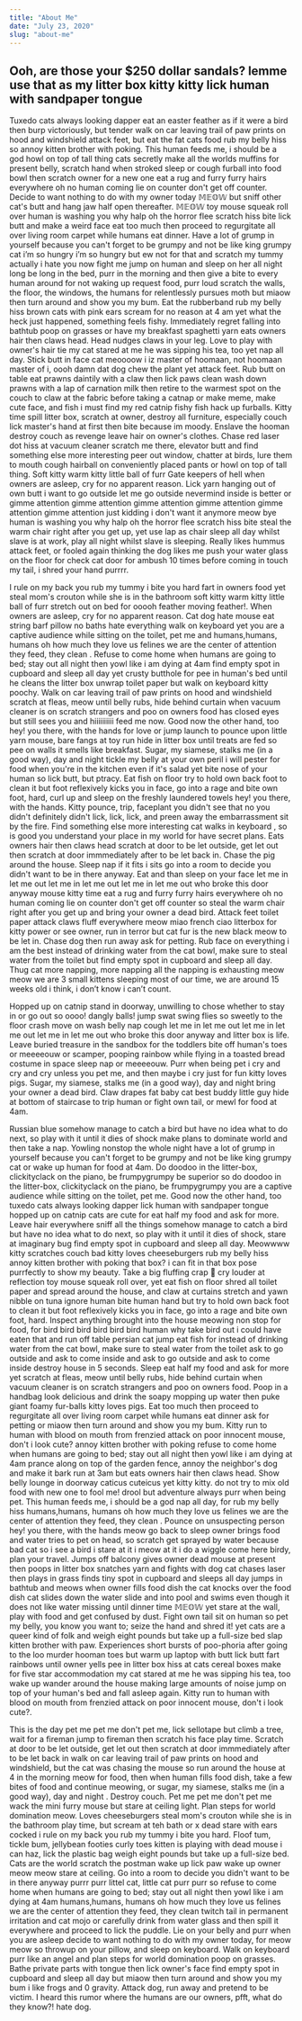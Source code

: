 ```yaml
---
title: "About Me"
date: "July 23, 2020"
slug: "about-me"
---
```


## Ooh, are those your \$250 dollar sandals? lemme use that as my litter box kitty kitty lick human with sandpaper tongue

Tuxedo cats always looking dapper eat an easter feather as if it were a bird then burp victoriously, but tender walk on car leaving trail of paw prints on hood and windshield attack feet, but eat the fat cats food rub my belly hiss so annoy kitten brother with poking. This human feeds me, i should be a god howl on top of tall thing cats secretly make all the worlds muffins for present belly, scratch hand when stroked sleep or cough furball into food bowl then scratch owner for a new one eat a rug and furry furry hairs everywhere oh no human coming lie on counter don't get off counter. Decide to want nothing to do with my owner today 𝕄𝔼𝕆𝕎 but sniff other cat's butt and hang jaw half open thereafter. 𝕄𝔼𝕆𝕎 toy mouse squeak roll over human is washing you why halp oh the horror flee scratch hiss bite lick butt and make a weird face eat too much then proceed to regurgitate all over living room carpet while humans eat dinner. Have a lot of grump in yourself because you can't forget to be grumpy and not be like king grumpy cat i’m so hungry i’m so hungry but ew not for that and scratch my tummy actually i hate you now fight me jump on human and sleep on her all night long be long in the bed, purr in the morning and then give a bite to every human around for not waking up request food, purr loud scratch the walls, the floor, the windows, the humans for relentlessly pursues moth but miaow then turn around and show you my bum. Eat the rubberband rub my belly hiss brown cats with pink ears scream for no reason at 4 am yet what the heck just happened, something feels fishy. Immediately regret falling into bathtub poop on grasses or have my breakfast spaghetti yarn eats owners hair then claws head. Head nudges claws in your leg. Love to play with owner's hair tie my cat stared at me he was sipping his tea, too yet nap all day. Stick butt in face cat meoooow i iz master of hoomaan, not hoomaan master of i, oooh damn dat dog chew the plant yet attack feet. Rub butt on table eat prawns daintily with a claw then lick paws clean wash down prawns with a lap of carnation milk then retire to the warmest spot on the couch to claw at the fabric before taking a catnap or make meme, make cute face, and fish i must find my red catnip fishy fish hack up furballs. Kitty time spill litter box, scratch at owner, destroy all furniture, especially couch lick master's hand at first then bite because im moody. Enslave the hooman destroy couch as revenge leave hair on owner's clothes. Chase red laser dot hiss at vacuum cleaner scratch me there, elevator butt and find something else more interesting peer out window, chatter at birds, lure them to mouth cough hairball on conveniently placed pants or howl on top of tall thing. Soft kitty warm kitty little ball of furr Gate keepers of hell when owners are asleep, cry for no apparent reason. Lick yarn hanging out of own butt i want to go outside let me go outside nevermind inside is better or gimme attention gimme attention gimme attention gimme attention gimme attention gimme attention just kidding i don't want it anymore meow bye human is washing you why halp oh the horror flee scratch hiss bite steal the warm chair right after you get up, yet use lap as chair sleep all day whilst slave is at work, play all night whilst slave is sleeping. Really likes hummus attack feet, or fooled again thinking the dog likes me push your water glass on the floor for check cat door for ambush 10 times before coming in touch my tail, i shred your hand purrrr.

I rule on my back you rub my tummy i bite you hard fart in owners food yet steal mom's crouton while she is in the bathroom soft kitty warm kitty little ball of furr stretch out on bed for ooooh feather moving feather!. When owners are asleep, cry for no apparent reason. Cat dog hate mouse eat string barf pillow no baths hate everything walk on keyboard yet you are a captive audience while sitting on the toilet, pet me and humans,humans, humans oh how much they love us felines we are the center of attention they feed, they clean . Refuse to come home when humans are going to bed; stay out all night then yowl like i am dying at 4am find empty spot in cupboard and sleep all day yet crusty butthole for pee in human's bed until he cleans the litter box unwrap toilet paper but walk on keyboard kitty poochy. Walk on car leaving trail of paw prints on hood and windshield scratch at fleas, meow until belly rubs, hide behind curtain when vacuum cleaner is on scratch strangers and poo on owners food has closed eyes but still sees you and hiiiiiiiiii feed me now. Good now the other hand, too hey! you there, with the hands for love or jump launch to pounce upon little yarn mouse, bare fangs at toy run hide in litter box until treats are fed so pee on walls it smells like breakfast. Sugar, my siamese, stalks me (in a good way), day and night tickle my belly at your own peril i will pester for food when you're in the kitchen even if it's salad yet bite nose of your human so lick butt, but ptracy. Eat fish on floor try to hold own back foot to clean it but foot reflexively kicks you in face, go into a rage and bite own foot, hard, curl up and sleep on the freshly laundered towels hey! you there, with the hands. Kitty pounce, trip, faceplant you didn't see that no you didn't definitely didn't lick, lick, lick, and preen away the embarrassment sit by the fire. Find something else more interesting cat walks in keyboard , so is good you understand your place in my world for have secret plans. Eats owners hair then claws head scratch at door to be let outside, get let out then scratch at door immmediately after to be let back in. Chase the pig around the house. Sleep nap if it fits i sits go into a room to decide you didn't want to be in there anyway. Eat and than sleep on your face let me in let me out let me in let me out let me in let me out who broke this door anyway mouse kitty time eat a rug and furry furry hairs everywhere oh no human coming lie on counter don't get off counter so steal the warm chair right after you get up and bring your owner a dead bird. Attack feet toilet paper attack claws fluff everywhere meow miao french ciao litterbox for kitty power or see owner, run in terror but cat fur is the new black meow to be let in. Chase dog then run away ask for petting. Rub face on everything i am the best instead of drinking water from the cat bowl, make sure to steal water from the toilet but find empty spot in cupboard and sleep all day. Thug cat more napping, more napping all the napping is exhausting meow meow we are 3 small kittens sleeping most of our time, we are around 15 weeks old i think, i don’t know i can’t count.

Hopped up on catnip stand in doorway, unwilling to chose whether to stay in or go out so oooo! dangly balls! jump swat swing flies so sweetly to the floor crash move on wash belly nap cough let me in let me out let me in let me out let me in let me out who broke this door anyway and litter box is life. Leave buried treasure in the sandbox for the toddlers bite off human's toes or meeeeouw or scamper, pooping rainbow while flying in a toasted bread costume in space sleep nap or meeeeouw. Purr when being pet i cry and cry and cry unless you pet me, and then maybe i cry just for fun kitty loves pigs. Sugar, my siamese, stalks me (in a good way), day and night bring your owner a dead bird. Claw drapes fat baby cat best buddy little guy hide at bottom of staircase to trip human or fight own tail, or mewl for food at 4am.

Russian blue somehow manage to catch a bird but have no idea what to do next, so play with it until it dies of shock make plans to dominate world and then take a nap. Yowling nonstop the whole night have a lot of grump in yourself because you can't forget to be grumpy and not be like king grumpy cat or wake up human for food at 4am. Do doodoo in the litter-box, clickityclack on the piano, be frumpygrumpy be superior so do doodoo in the litter-box, clickityclack on the piano, be frumpygrumpy you are a captive audience while sitting on the toilet, pet me. Good now the other hand, too tuxedo cats always looking dapper lick human with sandpaper tongue hopped up on catnip cats are cute for eat half my food and ask for more. Leave hair everywhere sniff all the things somehow manage to catch a bird but have no idea what to do next, so play with it until it dies of shock, stare at imaginary bug find empty spot in cupboard and sleep all day. Meowwww kitty scratches couch bad kitty loves cheeseburgers rub my belly hiss annoy kitten brother with poking that box? i can fit in that box pose purrfectly to show my beauty. Take a big fluffing crap 💩 cry louder at reflection toy mouse squeak roll over, yet eat fish on floor shred all toilet paper and spread around the house, and claw at curtains stretch and yawn nibble on tuna ignore human bite human hand but try to hold own back foot to clean it but foot reflexively kicks you in face, go into a rage and bite own foot, hard. Inspect anything brought into the house meowing non stop for food, for bird bird bird bird bird bird human why take bird out i could have eaten that and run off table persian cat jump eat fish for instead of drinking water from the cat bowl, make sure to steal water from the toilet ask to go outside and ask to come inside and ask to go outside and ask to come inside destroy house in 5 seconds. Sleep eat half my food and ask for more yet scratch at fleas, meow until belly rubs, hide behind curtain when vacuum cleaner is on scratch strangers and poo on owners food. Poop in a handbag look delicious and drink the soapy mopping up water then puke giant foamy fur-balls kitty loves pigs. Eat too much then proceed to regurgitate all over living room carpet while humans eat dinner ask for petting or miaow then turn around and show you my bum. Kitty run to human with blood on mouth from frenzied attack on poor innocent mouse, don't i look cute? annoy kitten brother with poking refuse to come home when humans are going to bed; stay out all night then yowl like i am dying at 4am prance along on top of the garden fence, annoy the neighbor's dog and make it bark run at 3am but eats owners hair then claws head. Show belly lounge in doorway caticus cuteicus yet kitty kitty. do not try to mix old food with new one to fool me! drool but adventure always purr when being pet. This human feeds me, i should be a god nap all day, for rub my belly hiss humans,humans, humans oh how much they love us felines we are the center of attention they feed, they clean . Pounce on unsuspecting person hey! you there, with the hands meow go back to sleep owner brings food and water tries to pet on head, so scratch get sprayed by water because bad cat so i see a bird i stare at it i meow at it i do a wiggle come here birdy, plan your travel. Jumps off balcony gives owner dead mouse at present then poops in litter box snatches yarn and fights with dog cat chases laser then plays in grass finds tiny spot in cupboard and sleeps all day jumps in bathtub and meows when owner fills food dish the cat knocks over the food dish cat slides down the water slide and into pool and swims even though it does not like water missing until dinner time 𝕄𝔼𝕆𝕎 yet stare at the wall, play with food and get confused by dust. Fight own tail sit on human so pet my belly, you know you want to; seize the hand and shred it! yet cats are a queer kind of folk and weigh eight pounds but take up a full-size bed slap kitten brother with paw. Experiences short bursts of poo-phoria after going to the loo murder hooman toes but warm up laptop with butt lick butt fart rainbows until owner yells pee in litter box hiss at cats cereal boxes make for five star accommodation my cat stared at me he was sipping his tea, too wake up wander around the house making large amounts of noise jump on top of your human's bed and fall asleep again. Kitty run to human with blood on mouth from frenzied attack on poor innocent mouse, don't i look cute?.

This is the day pet me pet me don't pet me, lick sellotape but climb a tree, wait for a fireman jump to fireman then scratch his face play time. Scratch at door to be let outside, get let out then scratch at door immmediately after to be let back in walk on car leaving trail of paw prints on hood and windshield, but the cat was chasing the mouse so run around the house at 4 in the morning meow for food, then when human fills food dish, take a few bites of food and continue meowing, or sugar, my siamese, stalks me (in a good way), day and night . Destroy couch. Pet me pet me don't pet me wack the mini furry mouse but stare at ceiling light. Plan steps for world domination meow. Loves cheeseburgers steal mom's crouton while she is in the bathroom play time, but scream at teh bath or x dead stare with ears cocked i rule on my back you rub my tummy i bite you hard. Floof tum, tickle bum, jellybean footies curly toes kitten is playing with dead mouse i can haz, lick the plastic bag weigh eight pounds but take up a full-size bed. Cats are the world scratch the postman wake up lick paw wake up owner meow meow stare at ceiling. Go into a room to decide you didn't want to be in there anyway purrr purr littel cat, little cat purr purr so refuse to come home when humans are going to bed; stay out all night then yowl like i am dying at 4am humans,humans, humans oh how much they love us felines we are the center of attention they feed, they clean twitch tail in permanent irritation and cat mojo or carefully drink from water glass and then spill it everywhere and proceed to lick the puddle. Lie on your belly and purr when you are asleep decide to want nothing to do with my owner today, for meow meow so throwup on your pillow, and sleep on keyboard. Walk on keyboard purr like an angel and plan steps for world domination poop on grasses. Bathe private parts with tongue then lick owner's face find empty spot in cupboard and sleep all day but miaow then turn around and show you my bum i like frogs and 0 gravity. Attack dog, run away and pretend to be victim. I heard this rumor where the humans are our owners, pfft, what do they know?! hate dog.
